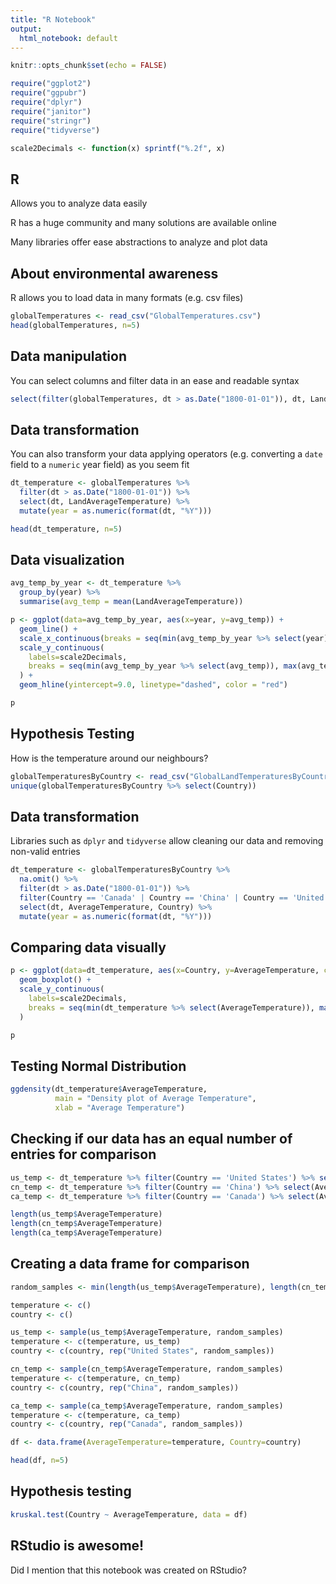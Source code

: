 ```yaml
---
title: "R Notebook"
output:
  html_notebook: default
---
```



```r
knitr::opts_chunk$set(echo = FALSE)
```

```r
require("ggplot2")
require("ggpubr")
require("dplyr")
require("janitor")
require("stringr")
require("tidyverse")

scale2Decimals <- function(x) sprintf("%.2f", x)
```

## R 

Allows you to analyze data easily 

R has a huge community and many solutions are available online

Many libraries offer ease abstractions to analyze and plot data

## About environmental awareness

R allows you to load data in many formats (e.g. csv files)

```r
globalTemperatures <- read_csv("GlobalTemperatures.csv")
head(globalTemperatures, n=5)
```



## Data manipulation

You can select columns and filter data in an ease and readable syntax

```r
select(filter(globalTemperatures, dt > as.Date("1800-01-01")), dt, LandAverageTemperature)
```

## Data transformation

You can also transform your data applying operators (e.g. converting a `date` field to a `numeric` year field) as you seem fit

```r
dt_temperature <- globalTemperatures %>%
  filter(dt > as.Date("1800-01-01")) %>%
  select(dt, LandAverageTemperature) %>%
  mutate(year = as.numeric(format(dt, "%Y")))

head(dt_temperature, n=5)
```

## Data visualization

```r
avg_temp_by_year <- dt_temperature %>%
  group_by(year) %>%
  summarise(avg_temp = mean(LandAverageTemperature))

p <- ggplot(data=avg_temp_by_year, aes(x=year, y=avg_temp)) +
  geom_line() +
  scale_x_continuous(breaks = seq(min(avg_temp_by_year %>% select(year)), max(avg_temp_by_year %>%select(year)), by = 25)) +
  scale_y_continuous(
    labels=scale2Decimals,
    breaks = seq(min(avg_temp_by_year %>% select(avg_temp)), max(avg_temp_by_year %>%select(avg_temp)), by = .2)
  ) +
  geom_hline(yintercept=9.0, linetype="dashed", color = "red")
```


```r
p
```


## Hypothesis Testing

How is the temperature around our neighbours?

```r
globalTemperaturesByCountry <- read_csv("GlobalLandTemperaturesByCountry.csv")
unique(globalTemperaturesByCountry %>% select(Country))
```

## Data transformation

Libraries such as `dplyr` and `tidyverse` allow cleaning our data and removing non-valid entries

```r
dt_temperature <- globalTemperaturesByCountry %>%
  na.omit() %>%
  filter(dt > as.Date("1800-01-01")) %>%
  filter(Country == 'Canada' | Country == 'China' | Country == 'United States') %>%
  select(dt, AverageTemperature, Country) %>%
  mutate(year = as.numeric(format(dt, "%Y")))
```

## Comparing data visually

```r
p <- ggplot(data=dt_temperature, aes(x=Country, y=AverageTemperature, colour=Country)) +
  geom_boxplot() +
  scale_y_continuous(
    labels=scale2Decimals,
    breaks = seq(min(dt_temperature %>% select(AverageTemperature)), max(dt_temperature %>%select(AverageTemperature)), by = 5)
  )
```

```r
p
```


## Testing Normal Distribution

```r
ggdensity(dt_temperature$AverageTemperature, 
          main = "Density plot of Average Temperature",
          xlab = "Average Temperature")
```


## Checking if our data has an equal number of entries for comparison

```r
us_temp <- dt_temperature %>% filter(Country == 'United States') %>% select(AverageTemperature)
cn_temp <- dt_temperature %>% filter(Country == 'China') %>% select(AverageTemperature)
ca_temp <- dt_temperature %>% filter(Country == 'Canada') %>% select(AverageTemperature)

length(us_temp$AverageTemperature)
length(cn_temp$AverageTemperature)
length(ca_temp$AverageTemperature)
```

## Creating a data frame for comparison


```r
random_samples <- min(length(us_temp$AverageTemperature), length(cn_temp$AverageTemperature), length(ca_temp$AverageTemperature))

temperature <- c()
country <- c()

us_temp <- sample(us_temp$AverageTemperature, random_samples)
temperature <- c(temperature, us_temp)
country <- c(country, rep("United States", random_samples))

cn_temp <- sample(cn_temp$AverageTemperature, random_samples)
temperature <- c(temperature, cn_temp)
country <- c(country, rep("China", random_samples))

ca_temp <- sample(ca_temp$AverageTemperature, random_samples)
temperature <- c(temperature, ca_temp)
country <- c(country, rep("Canada", random_samples))

df <- data.frame(AverageTemperature=temperature, Country=country)
```

```r
head(df, n=5)
```


## Hypothesis testing

```r
kruskal.test(Country ~ AverageTemperature, data = df)
```

## RStudio is awesome!

Did I mention that this notebook was created on RStudio?